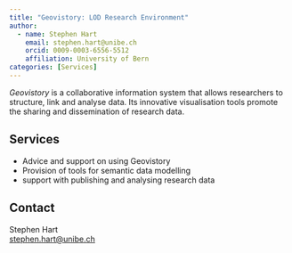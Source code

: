 ```yaml
---
title: "Geovistory: LOD Research Environment"
author:
  - name: Stephen Hart
    email: stephen.hart@unibe.ch
    orcid: 0009-0003-6556-5512
    affiliation: University of Bern
categories: [Services]
---
```


*Geovistory* is a collaborative information system that allows researchers to structure, link and analyse data. Its innovative visualisation tools promote the sharing and dissemination of research data.

## Services

-   Advice and support on using Geovistory
-   Provision of tools for semantic data modelling
-   support with publishing and analysing research data

## Contact

Stephen Hart\
[stephen.hart\@unibe.ch](mailto:stephen.hart@unibe.ch)